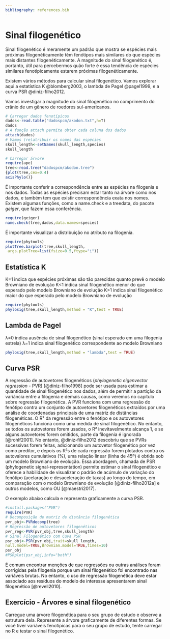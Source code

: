 ```yaml
---
bibliography: references.bib
---
```


# Sinal filogenético

Sinal filogenético é meramente um padrão que mostra se espécies mais próximas filogenéticamente têm fenótipos mais similares do que espécies mais distantes filogenéticamente. A magnitude do sinal filogenético é, portanto, útil para percebermos quão forte é essa tendência de espécies similares fenotipicamente estarem próximas filogenéticamente.

Existem vários métodos para calcular sinal filogenético. Vamos explorar aqui a estatística K @blomberg2003, o lambda de Pagel @pagel1999, e a curva PSR @diniz-filho2012.

Vamos investigar a magnitude do sinal filogenético no comprimento do crânio de um gênero de roedores sul-americanos.

```r
# Carregar dados fenotípicos
dados<-read.table("dadospcm/akodon.txt",h=T)
dados
# A função attach permite obter cada coluna dos dados
attach(dados)
# Vamos (re)atribuir os nomes das espécies
skull_length<-setNames(skull_length,species)
skull_length

# Carregar árvore
require(ape)
tree<-read.tree("dadospcm/akodon.tree")
{plot(tree,cex=0.4)
axisPhylo()}
```

É importante conferir a correspondência entre as espécies na filogenia e nos dados. Todas as espécies precisam estar tanto na árvore como nos dados, e também tem que existir correspondência exata nos nomes. Existem algumas funções, como a name.check e a treedata, do pacote *geiger*, que fazem essa conferência.

```r
require(geiger)
name.check(tree,dados,data.names=species)
```

É importante visualizar a distribuição no atributo na filogenia.

```r
require(phytools)
plotTree.barplot(tree,skull_length,
 args.plotTree=list(fsize=0.5,ftype="i"))
```

## Estatística K

K=1 indica que espécies próximas são tão parecidas quanto prevê o modelo Browniano de evolução K\<1 indica sinal filogenético menor do que esperado pelo modelo Browniano de evolução K\>1 indica sinal filogenético maior do que esperado pelo modelo Browniano de evolução

```r
require(phytools)
phylosig(tree,skull_length,method = "K",test = TRUE)
```

## Lambda de Pagel

λ=0 indica ausência de sinal filogenético (sinal esperado em uma filogenia estrela) λ=1 indica sinal filogenético correspondente ao modelo Browniano

```r
phylosig(tree,skull_length,method = "lambda",test = TRUE)
```

## Curva PSR

A regressão de autovetores filogenéticos (*phylogenetic eigenvector regression* - PVR) [@diniz-filho1998] pode ser usada para estimar a quantidade de sinal filogenético nos dados, além de permitir a partição da variância entre a filogenia e demais causas, como veremos no capítulo sobre regressão filogenética. A PVR funciona com uma regressão do fenótipo contra um conjunto de autovetores filogenéticos extraídos por uma análise de coordenadas principais de uma matriz de distâncias filogenéticas. O R² da regressão entre o fenótipo e os autovetores filogenéticos funciona como uma medida de sinal filogenético. No entanto, se todos os autovetores forem usados, o R² inevitavelmente alcança 1, e se alguns autovetores forem omitidos, parte da filogenia é ignorada [@rohlf2001]. No entanto, @diniz-filho2012 descobriu que se PVRs sucessivas forem feitas, adicionando um autovetor filogenético por vez como preditor, e depois os R²s de cada regressão forem plotados contra os autovalores cumulativos (%), uma relação linear (linha de 45º) é obtida sob um modelo Browniano de evolução. Essa abordagem, chamada de PSR (phylogenetic signal-representation) permite estimar o sinal filogenético e oferece a habilidade de visualizar o padrão de acúmulo de variação do fenótipo (acelaração e desaceleração de taxas) ao longo do tempo, em comparação com o modelo Browniano de evolução [@diniz-filho2012a] e outros modelos, como OU [@maestri2017].

O exemplo abaixo calcula e representa graficamente a curva PSR.

```r
#install.packages("PVR")
require(PVR)
# Decomposição de matriz de distância filogenética
pvr_obj<-PVRdecomp(tree)
# Regressão de autovetores filogenéticos
pvr_reg<-PVR(pvr_obj,tree,skull_length)
# Sinal Filogenético com Cuva PSR
psr_obj<-PSR(pvr_obj,trait=skull_length,
null.model=TRUE,Brownian.model=TRUE,times=10)
psr_obj
#PSRplot(psr_obj,info="both")
```

::: {.alert .alert-danger role="alert" style="color: black;"}
É comum encontrar menções de que regressões ou outras análises foram corrigidas pela filogenia porque um sinal filogenético foi encontrado nas variáveis brutas. No entanto, o uso de regressão filogenética deve estar associado aos resíduos do modelo de interesse apresentarem sinal filogenético [@revell2010].
:::

## Exercício - Árvores e sinal filogenético

Carregue uma árvore filogenética para o seu grupo de estudo e observe a estrutura dela. Represente a árvore graficamente de diferentes formas. Se você tiver variáveis fenotípicas para o seu grupo de estudo, tente carregar no R e testar o sinal filogenético.
